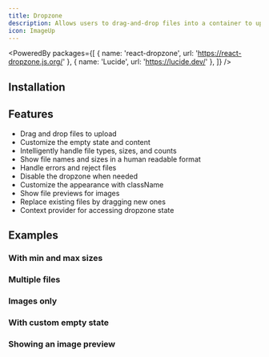```yaml
---
title: Dropzone
description: Allows users to drag-and-drop files into a container to upload or process them.
icon: ImageUp
---
```


<PoweredBy packages={[
  { name: 'react-dropzone', url: 'https://react-dropzone.js.org/' },
  { name: 'Lucide', url: 'https://lucide.dev/' },
]} />

<Preview path="dropzone" />

## Installation

<Installer packageName="dropzone" />

## Features

- Drag and drop files to upload
- Customize the empty state and content
- Intelligently handle file types, sizes, and counts
- Show file names and sizes in a human readable format
- Handle errors and reject files
- Disable the dropzone when needed
- Customize the appearance with className
- Show file previews for images
- Replace existing files by dragging new ones
- Context provider for accessing dropzone state

## Examples

### With min and max sizes

<Preview path="dropzone-min-max" />

### Multiple files

<Preview path="dropzone-multiple" />

### Images only

<Preview path="dropzone-accept" />

### With custom empty state

<Preview path="dropzone-custom-empty-state" />

### Showing an image preview

<Preview path="dropzone-image-preview" />
